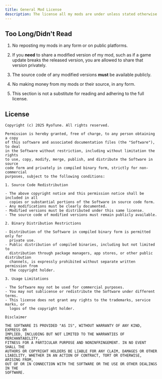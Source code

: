 ```yaml
---
title: General Mod License
description: The license all my mods are under unless stated otherwise.
---
```


## Too Long/Didn't Read

1. No reposting my mods in any form or on public platforms.

2. If you **need** to share a modified version of my mod, such as if a game update breaks the released version, you are allowed to share that version privately.

3. The source code of any modified versions **must** be available publicly.

4. No making money from my mods or their source, in any form.

5. This section is not a substitute for reading and adhering to the full license.

## License

```
Copyright (c) 2025 RyoTune. All rights reserved.

Permission is hereby granted, free of charge, to any person obtaining a copy
of this software and associated documentation files (the "Software"), to deal
in the Software without restriction, including without limitation the rights
to use, copy, modify, merge, publish, and distribute the Software in source
code form and privately in compiled binary form, strictly for non-commercial
purposes, subject to the following conditions:

1. Source Code Redistribution

- The above copyright notice and this permission notice shall be included in all
  copies or substantial portions of the Software in source code form.
- Any modifications must be clearly documented.
- Modified versions must be distributed under this same license.
- The source code of modified versions must remain publicly available.

2. Binary Distribution Restrictions

- Distribution of the Software in compiled binary form is permitted only for
  private use.
- Public distribution of compiled binaries, including but not limited to
  distribution through package managers, app stores, or other public distribution
  channels, is expressly prohibited without separate written permission from
  the copyright holder.

3. Usage Limitations

- The Software may not be used for commercial purposes.
- You may not sublicense or redistribute the Software under different terms.
- This license does not grant any rights to the trademarks, service marks, or
  logos of the copyright holder.

Disclaimer

THE SOFTWARE IS PROVIDED "AS IS", WITHOUT WARRANTY OF ANY KIND, EXPRESS OR
IMPLIED, INCLUDING BUT NOT LIMITED TO THE WARRANTIES OF MERCHANTABILITY,
FITNESS FOR A PARTICULAR PURPOSE AND NONINFRINGEMENT. IN NO EVENT SHALL THE
AUTHORS OR COPYRIGHT HOLDERS BE LIABLE FOR ANY CLAIM, DAMAGES OR OTHER
LIABILITY, WHETHER IN AN ACTION OF CONTRACT, TORT OR OTHERWISE, ARISING FROM,
OUT OF OR IN CONNECTION WITH THE SOFTWARE OR THE USE OR OTHER DEALINGS IN THE
SOFTWARE.
```
